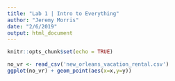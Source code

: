 ```yaml
---
title: "Lab 1 | Intro to Everything"
author: "Jeremy Morris"
date: "2/6/2019"
output: html_document
---
```


```r
knitr::opts_chunk$set(echo = TRUE)
```

```r
no_vr <- read_csv('new_orleans_vacation_rental.csv')
ggplot(no_vr) + geom_point(aes(x=x,y=y))
```